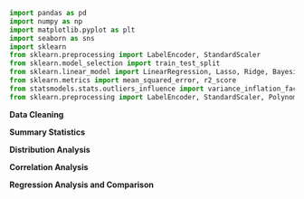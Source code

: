 ```python
import pandas as pd
import numpy as np
import matplotlib.pyplot as plt
import seaborn as sns
import sklearn
from sklearn.preprocessing import LabelEncoder, StandardScaler
from sklearn.model_selection import train_test_split
from sklearn.linear_model import LinearRegression, Lasso, Ridge, BayesianRidge
from sklearn.metrics import mean_squared_error, r2_score
from statsmodels.stats.outliers_influence import variance_inflation_factor
from sklearn.preprocessing import LabelEncoder, StandardScaler, PolynomialFeatures


```


**Data Cleaning**



**Summary Statistics**



**Distribution Analysis**



**Correlation Analysis**



**Regression Analysis and Comparison**